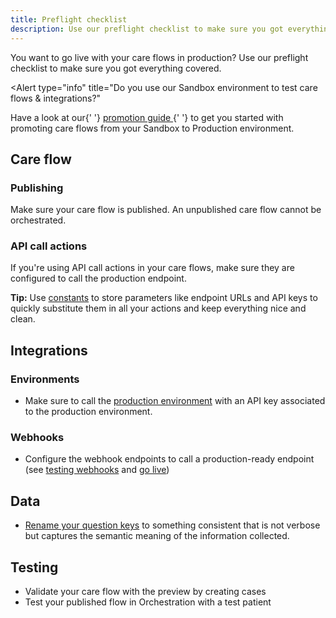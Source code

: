 ```yaml
---
title: Preflight checklist
description: Use our preflight checklist to make sure you got everything covered to start enrolling patients in production
---
```


You want to go live with your care flows in production? Use our preflight checklist to make sure you got everything covered.

<Alert
  type="info"
  title="Do you use our Sandbox environment to test care flows & integrations?"
>
  <p>
    Have a look at our{' '}
    <a
      href="/awell-orchestration/docs/going-live/sandbox-to-production-promotion-guide"
      title="promotion
    guide"
    >
      promotion guide
    </a>{' '}
    to get you started with promoting care flows from your Sandbox to Production
    environment.
  </p>
</Alert>

## Care flow

### Publishing

Make sure your care flow is published. An unpublished care flow cannot be orchestrated.

### API call actions

If you're using API call actions in your care flows, make sure they are configured to call the production endpoint.

**Tip:** Use [constants](https://help.awellhealth.com/en/articles/6671868-constants-keep-your-static-data-clean) to store parameters like endpoint URLs and API keys to quickly substitute them in all your actions and keep everything nice and clean.

## Integrations

### Environments

- Make sure to call the [production environment](https://developers.awellhealth.com/awell-orchestration/api-reference/overview/endpoints) with an API key associated to the production environment.

### Webhooks

- Configure the webhook endpoints to call a production-ready endpoint (see [testing webhooks](/awell-orchestration/developer-tools/webhooks/test-webhooks) and [go live](/awell-orchestration/developer-tools/webhooks/go-live))

## Data

- [Rename your question keys](https://help.awellhealth.com/en/articles/4815388-encode-questions-and-answer-options) to something consistent that is not verbose but captures the semantic meaning of the information collected.

## Testing

- Validate your care flow with the preview by creating cases
- Test your published flow in Orchestration with a test patient
